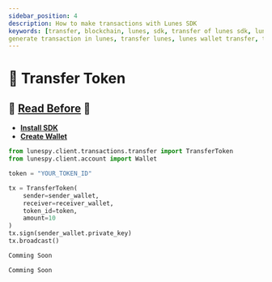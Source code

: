 ```yaml
---
sidebar_position: 4
description: How to make transactions with Lunes SDK
keywords: [transfer, blockchain, lunes, sdk, transfer of lunes sdk, lunes sdk, generate wallet,
generate transaction in lunes, transfer lunes, lunes wallet transfer, transfer token]
---
```



# 📩 Transfer Token

## 🚨 [Read Before](/docs/sdk/transactions/tx) 🚨
- **[Install SDK](/docs/sdk/install_sdk)**
- **[Create Wallet](/docs/sdk/wallet/create)**


<Tabs>
  <TabItem value="Python3" label="Python3" default>

```python
from lunespy.client.transactions.transfer import TransferToken
from lunespy.client.account import Wallet

token = "YOUR_TOKEN_ID"

tx = TransferToken(
    sender=sender_wallet,
    receiver=receiver_wallet,
    token_id=token,
    amount=10
)
tx.sign(sender_wallet.private_key)
tx.broadcast()
```

  </TabItem>

  <TabItem value="Node.js" label="Node.js">

  ```javascript
  Comming Soon
  ```
  </TabItem>

  <TabItem value="Web.js" label="Web.js">

  ```javascript
  Comming Soon
  ```
  </TabItem>
</Tabs>
